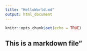 ```yaml
---
title: "HelloWorld.md"
output: html_document
---
```


```r
knitr::opts_chunk$set(echo = TRUE)
```

## This is a markdown file"

